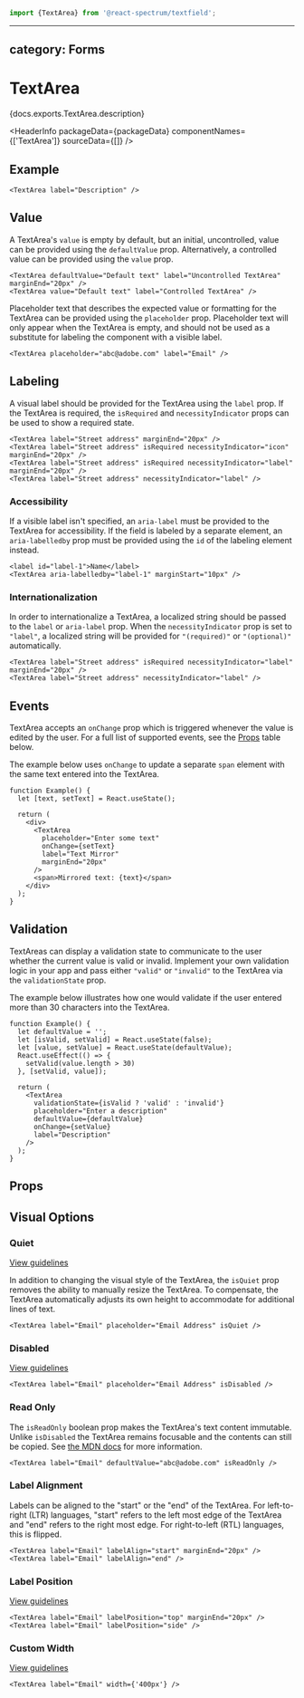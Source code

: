<!-- Copyright 2020 Adobe. All rights reserved.
This file is licensed to you under the Apache License, Version 2.0 (the "License");
you may not use this file except in compliance with the License. You may obtain a copy
of the License at http://www.apache.org/licenses/LICENSE-2.0
Unless required by applicable law or agreed to in writing, software distributed under
the License is distributed on an "AS IS" BASIS, WITHOUT WARRANTIES OR REPRESENTATIONS
OF ANY KIND, either express or implied. See the License for the specific language
governing permissions and limitations under the License. -->



```jsx import
import {TextArea} from '@react-spectrum/textfield';
```

---
category: Forms
---

# TextArea

<p>{docs.exports.TextArea.description}</p>

<HeaderInfo
  packageData={packageData}
  componentNames={['TextArea']}
  sourceData={[]} />

## Example

```tsx example
<TextArea label="Description" />
```

## Value

A TextArea's `value` is empty by default, but an initial, uncontrolled, value can be provided using the `defaultValue` prop.
Alternatively, a controlled value can be provided using the `value` prop.

```tsx example
<TextArea defaultValue="Default text" label="Uncontrolled TextArea" marginEnd="20px" />
<TextArea value="Default text" label="Controlled TextArea" />
```

Placeholder text that describes the expected value or formatting for the TextArea can be provided using the `placeholder` prop. 
Placeholder text will only appear when the TextArea is empty, and should not be used as a substitute for labeling the component with a visible label.

```tsx example
<TextArea placeholder="abc@adobe.com" label="Email" />
```

## Labeling

A visual label should be provided for the TextArea using the `label` prop. If the TextArea is required, the `isRequired` and 
`necessityIndicator` props can be used to show a required state.

```tsx example
<TextArea label="Street address" marginEnd="20px" />
<TextArea label="Street address" isRequired necessityIndicator="icon" marginEnd="20px" />
<TextArea label="Street address" isRequired necessityIndicator="label" marginEnd="20px" />
<TextArea label="Street address" necessityIndicator="label" />
```

### Accessibility

If a visible label isn't specified, an `aria-label` must be provided to the TextArea for 
accessibility. If the field is labeled by a separate element, an `aria-labelledby` prop must be provided using 
the `id` of the labeling element instead.

```tsx example
<label id="label-1">Name</label>
<TextArea aria-labelledby="label-1" marginStart="10px" />
```

### Internationalization

In order to internationalize a TextArea, a localized string should be passed to the `label` or `aria-label` prop.
When the `necessityIndicator` prop is set to `"label"`, a localized string will be provided for `"(required)"` or `"(optional)"` automatically.

```tsx example
<TextArea label="Street address" isRequired necessityIndicator="label" marginEnd="20px" />
<TextArea label="Street address" necessityIndicator="label" />
```

## Events

TextArea accepts an `onChange` prop which is triggered whenever the value is edited by the user. 
For a full list of supported events, see the [Props](#props) table below.

The example below uses `onChange` to update a separate `span` element with the same text entered into the TextArea.
```tsx example
function Example() {
  let [text, setText] = React.useState();

  return (
    <div>
      <TextArea
        placeholder="Enter some text"
        onChange={setText}
        label="Text Mirror"
        marginEnd="20px"
      />
      <span>Mirrored text: {text}</span>
    </div>
  );
}
```

## Validation

TextAreas can display a validation state to communicate to the user whether the current value is valid or invalid. 
Implement your own validation logic in your app and pass either `"valid"` or `"invalid"` to the TextArea via the `validationState` prop.

The example below illustrates how one would validate if the user entered more than 30 characters into the TextArea.
```tsx example
function Example() {
  let defaultValue = '';
  let [isValid, setValid] = React.useState(false);
  let [value, setValue] = React.useState(defaultValue);
  React.useEffect(() => {
    setValid(value.length > 30)
  }, [setValid, value]);

  return (
    <TextArea
      validationState={isValid ? 'valid' : 'invalid'}
      placeholder="Enter a description"
      defaultValue={defaultValue}
      onChange={setValue}
      label="Description"
    />
  );
}
```

## Props

<PropTable component={docs.exports.TextArea} links={docs.links} />

## Visual Options

### Quiet 

[View guidelines](https://spectrum.adobe.com/page/text-field/#Quiet)

In addition to changing the visual style of the TextArea, the `isQuiet` prop removes the ability to manually resize the TextArea.
To compensate, the TextArea automatically adjusts its own height to accommodate for additional lines of text.

```tsx example
<TextArea label="Email" placeholder="Email Address" isQuiet />
```

### Disabled

[View guidelines](https://spectrum.adobe.com/page/text-field/#Disabled)

```tsx example
<TextArea label="Email" placeholder="Email Address" isDisabled />
```

### Read Only

The `isReadOnly` boolean prop makes the TextArea's text content immutable. Unlike `isDisabled` the TextArea remains focusable 
and the contents can still be copied. See [the MDN docs](https://developer.mozilla.org/en-US/docs/Web/HTML/Attributes/readonly) for more information.

```tsx example
<TextArea label="Email" defaultValue="abc@adobe.com" isReadOnly />
```

### Label Alignment

Labels can be aligned to the "start" or the "end" of the TextArea. For left-to-right (LTR) languages, "start" refers to the left most edge
of the TextArea and "end" refers to the right most edge. For right-to-left (RTL) languages, this is flipped.

```tsx example
<TextArea label="Email" labelAlign="start" marginEnd="20px" />
<TextArea label="Email" labelAlign="end" />
```

### Label Position

[View guidelines](https://spectrum.adobe.com/page/text-field/#Label-position)

```tsx example
<TextArea label="Email" labelPosition="top" marginEnd="20px" />
<TextArea label="Email" labelPosition="side" />
```

### Custom Width

[View guidelines](https://spectrum.adobe.com/page/text-field/#Width)

```tsx example
<TextArea label="Email" width={'400px'} />
```
